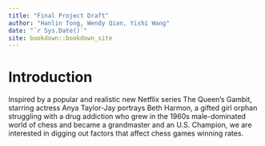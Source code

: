 ```yaml
--- 
title: "Final Project Draft"
author: "Hanlin Tong, Wendy Qian, Yishi Wang"
date: "`r Sys.Date()`"
site: bookdown::bookdown_site
---
```


# Introduction

Inspired by a popular and realistic new Netflix series The Queen’s Gambit, starring actress Anya Taylor-Jay portrays Beth Harmon, a gifted girl orphan struggling with a drug addiction who grew in the 1960s male-dominated world of chess and became a grandmaster and an U.S. Champion, we are interested in digging out factors that affect chess games winning rates. 